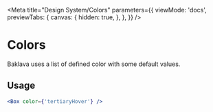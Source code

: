 
<Meta
  title="Design System/Colors"
  parameters={{
    viewMode: 'docs',
    previewTabs: {
      canvas: {
        hidden: true,
      },
    },
  }}
/>

# Colors

Baklava uses a list of defined color with some default values.

<div style={styles.colorBox} markdown="1">
  <ColorBox color="#F27A1A" colorText="Primary Color" />
  <ColorBox color="#EF6114" colorText="Primary Hover" />
  <ColorBox color="#FEF2E8" colorText="Accent Background" />
</div>

<div style={styles.colorBox}>
  <ColorBox color="#273142" colorText="Secondary Color" />
  <ColorBox color="#0F131A" colorText="Secondary Hover" />
  <ColorBox color="#FFFFFF" colorText="Secondary Background" />
</div>

<div style={styles.colorBox}>
  <ColorBox color="#F1F2F7" colorText="Tertiary Color" />
  <ColorBox color="#D5D9E1" colorText="Tertiary Hover" />
  <ColorBox color="#F7F7FA" colorText="Tertiary Background" />
</div>

<div style={styles.colorBox}>
  <ColorBox color="#0BC15C" colorText="Success Color" />
  <ColorBox color="#09A44E" colorText="Success Hover" />
  <ColorBox color="#E7F9EF" colorText="Success Background" />
</div>

<div style={styles.colorBox}>
  <ColorBox color="#FF5043" colorText="Danger Color" />
  <ColorBox color="#FF3028" colorText="Danger Hover" />
  <ColorBox color="#FFEEEC" colorText="Alert Background" />
</div>

<div style={styles.colorBox}>
  <ColorBox color="#FFB600" colorText="Warning Color" />
  <ColorBox color="#FF9800" colorText="Warning Hover" />
  <ColorBox color="#FFF8E6" colorText="Warning Background" />
</div>

<div style={styles.colorBox}>
  <ColorBox color="#5794FF" colorText="Alternative Color" />
  <ColorBox color="#457EFF" colorText="Alternative Hover" />
  <ColorBox color="#EEF4FF" colorText="Info Background" />
</div>

<div style={styles.colorBox}>
  <ColorBox color="#8C4EFF" colorText="Featured Color" />
  <ColorBox color="#753EFF" colorText="Featured Hover" />
  <ColorBox color="#F4EDFF" colorText="Featured C. Background" />
</div>

<div style={styles.colorBox}>
  <ColorBox color="#273142" colorText="Content Primary" />
  <ColorBox color="#6E7787" colorText="Content Secondary" />
  <ColorBox color="#95A1B5" colorText="Content Tertiary" />
</div>

<div style={styles.colorBox}>
  <ColorBox color="#AFBBCA" colorText="Content Passive" />
  <ColorBox color="#F1F2F7" colorText="Primary Background" />
  <ColorBox color="#D5D9E1" colorText="Border Color" />
</div>

## Usage

```jsx
<Box color={'tertiaryHover'} />
```
